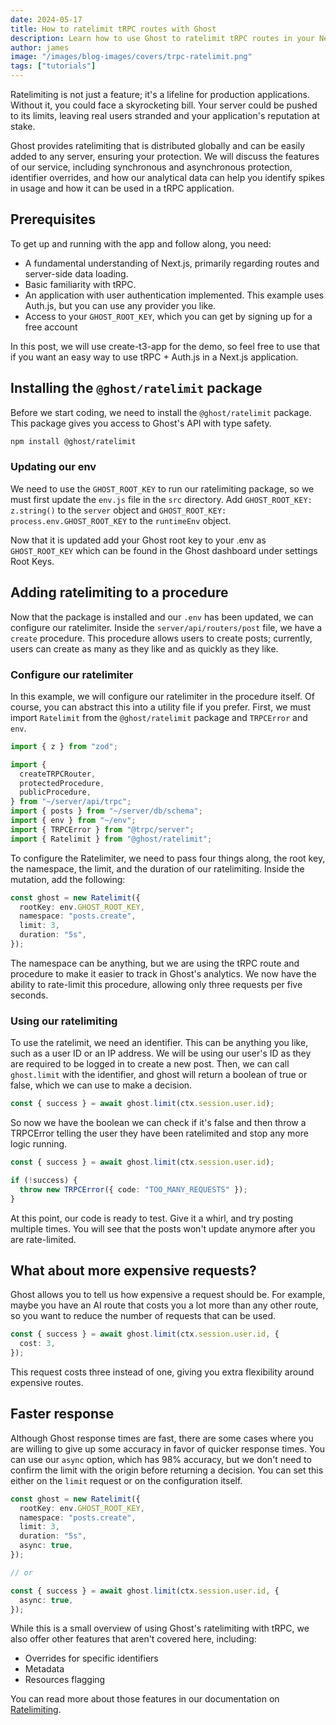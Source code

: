 ```yaml
---
date: 2024-05-17
title: How to ratelimit tRPC routes with Ghost
description: Learn how to use Ghost to ratelimit tRPC routes in your Next.js application.
author: james
image: "/images/blog-images/covers/trpc-ratelimit.png"
tags: ["tutorials"]
---
```


Ratelimiting is not just a feature; it's a lifeline for production applications. Without it, you could face a skyrocketing bill. Your server could be pushed to its limits, leaving real users stranded and your application's reputation at stake.

Ghost provides ratelimiting that is distributed globally and can be easily added to any server, ensuring your protection. We will discuss the features of our service, including synchronous and asynchronous protection, identifier overrides, and how our analytical data can help you identify spikes in usage and how it can be used in a tRPC application.

## Prerequisites

To get up and running with the app and follow along, you need:

- A fundamental understanding of Next.js, primarily regarding routes and server-side data loading.
- Basic familiarity with tRPC.
- An application with user authentication implemented. This example uses Auth.js, but you can use any provider you like.
- Access to your `GHOST_ROOT_KEY`, which you can get by signing up for a free account

In this post, we will use create-t3-app for the demo, so feel free to use that if you want an easy way to use tRPC + Auth.js in a Next.js application.

## Installing the `@ghost/ratelimit` package

Before we start coding, we need to install the `@ghost/ratelimit` package. This package gives you access to Ghost's API with type safety.

```bash
npm install @ghost/ratelimit
```

### Updating our env

We need to use the `GHOST_ROOT_KEY` to run our ratelimiting package, so we must first update the `env.js` file in the `src` directory. Add `GHOST_ROOT_KEY: z.string()` to the `server` object and `GHOST_ROOT_KEY: process.env.GHOST_ROOT_KEY` to the `runtimeEnv` object.

Now that it is updated add your Ghost root key to your .env as `GHOST_ROOT_KEY` which can be found in the Ghost dashboard under settings Root Keys.

## Adding ratelimiting to a procedure

Now that the package is installed and our `.env` has been updated, we can configure our ratelimiter. Inside the `server/api/routers/post` file, we have a `create` procedure. This procedure allows users to create posts; currently, users can create as many as they like and as quickly as they like.

### Configure our ratelimiter

In this example, we will configure our ratelimiter in the procedure itself. Of course, you can abstract this into a utility file if you prefer. First, we must import `Ratelimit` from the `@ghost/ratelimit` package and `TRPCError` and `env`.

```typescript
import { z } from "zod";

import {
  createTRPCRouter,
  protectedProcedure,
  publicProcedure,
} from "~/server/api/trpc";
import { posts } from "~/server/db/schema";
import { env } from "~/env";
import { TRPCError } from "@trpc/server";
import { Ratelimit } from "@ghost/ratelimit";
```

To configure the Ratelimiter, we need to pass four things along, the root key, the namespace, the limit, and the duration of our ratelimiting. Inside the mutation, add the following:

```typescript
const ghost = new Ratelimit({
  rootKey: env.GHOST_ROOT_KEY,
  namespace: "posts.create",
  limit: 3,
  duration: "5s",
});
```

The namespace can be anything, but we are using the tRPC route and procedure to make it easier to track in Ghost's analytics. We now have the ability to rate-limit this procedure, allowing only three requests per five seconds.

### Using our ratelimiting

To use the ratelimit, we need an identifier. This can be anything you like, such as a user ID or an IP address. We will be using our user's ID as they are required to be logged in to create a new post. Then, we can call `ghost.limit` with the identifier, and ghost will return a boolean of true or false, which we can use to make a decision.

```typescript
const { success } = await ghost.limit(ctx.session.user.id);
```

So now we have the boolean we can check if it's false and then throw a TRPCError telling the user they have been ratelimited and stop any more logic running.

```typescript
const { success } = await ghost.limit(ctx.session.user.id);

if (!success) {
  throw new TRPCError({ code: "TOO_MANY_REQUESTS" });
}
```

At this point, our code is ready to test. Give it a whirl, and try posting multiple times. You will see that the posts won't update anymore after you are rate-limited.

## What about more expensive requests?

Ghost allows you to tell us how expensive a request should be. For example, maybe you have an AI route that costs you a lot more than any other route, so you want to reduce the number of requests that can be used.

```typescript
const { success } = await ghost.limit(ctx.session.user.id, {
  cost: 3,
});
```

This request costs three instead of one, giving you extra flexibility around expensive routes.

## Faster response

Although Ghost response times are fast, there are some cases where you are willing to give up some accuracy in favor of quicker response times. You can use our `async` option, which has 98% accuracy, but we don't need to confirm the limit with the origin before returning a decision. You can set this either on the `limit` request or on the configuration itself.

```typescript
const ghost = new Ratelimit({
  rootKey: env.GHOST_ROOT_KEY,
  namespace: "posts.create",
  limit: 3,
  duration: "5s",
  async: true,
});

// or

const { success } = await ghost.limit(ctx.session.user.id, {
  async: true,
});
```

While this is a small overview of using Ghost's ratelimiting with tRPC, we also offer other features that aren't covered here, including:

- Overrides for specific identifiers
- Metadata
- Resources flagging

You can read more about those features in our documentation on [Ratelimiting](https://www.ghost.com/docs/ratelimiting/introduction).
